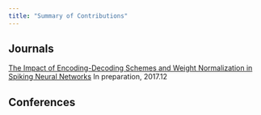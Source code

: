 ```yaml
---
title: "Summary of Contributions"
---
```


## Journals 
[The Impact of Encoding-Decoding Schemes and Weight Normalization in Spiking Neural Networks](/home/zhengzhong/Dropbox/Zhengzhong_Greg_Ozan/SpikingNN_Draft/draft_Unified/SpikingNN_draft-gcd.pdf)<!-- .element height="50%" width="50%" -->
In preparation, 2017.12



## Conferences 


